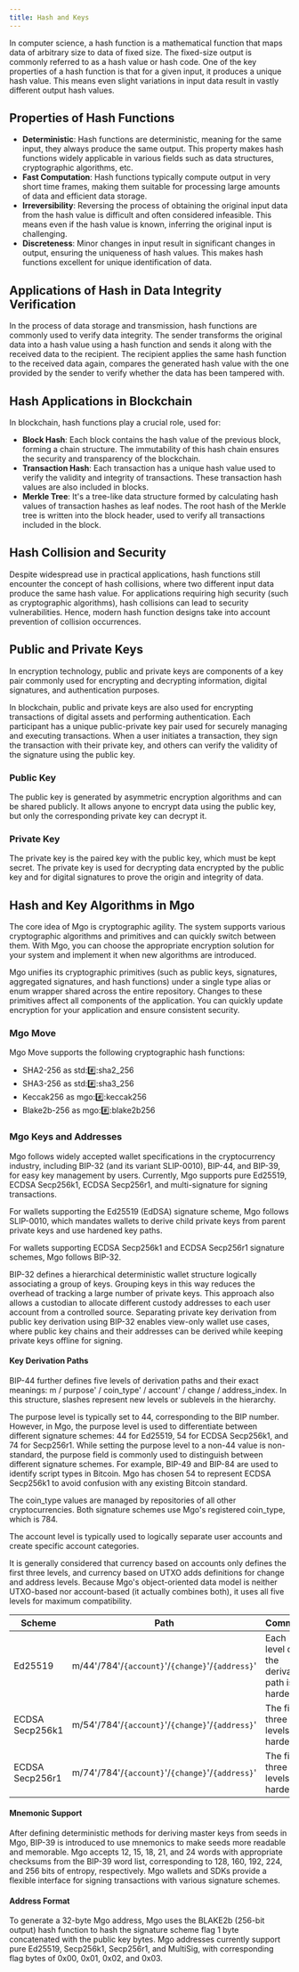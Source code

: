 ```yaml
---
title: Hash and Keys
---
```


In computer science, a hash function is a mathematical function that maps data of arbitrary size to data of fixed size. The fixed-size output is commonly referred to as a hash value or hash code. One of the key properties of a hash function is that for a given input, it produces a unique hash value. This means even slight variations in input data result in vastly different output hash values.

## Properties of Hash Functions

- **Deterministic**: Hash functions are deterministic, meaning for the same input, they always produce the same output. This property makes hash functions widely applicable in various fields such as data structures, cryptographic algorithms, etc.
- **Fast Computation**: Hash functions typically compute output in very short time frames, making them suitable for processing large amounts of data and efficient data storage.
- **Irreversibility**: Reversing the process of obtaining the original input data from the hash value is difficult and often considered infeasible. This means even if the hash value is known, inferring the original input is challenging.
- **Discreteness**: Minor changes in input result in significant changes in output, ensuring the uniqueness of hash values. This makes hash functions excellent for unique identification of data.

## Applications of Hash in Data Integrity Verification

In the process of data storage and transmission, hash functions are commonly used to verify data integrity. The sender transforms the original data into a hash value using a hash function and sends it along with the received data to the recipient. The recipient applies the same hash function to the received data again, compares the generated hash value with the one provided by the sender to verify whether the data has been tampered with.

## Hash Applications in Blockchain

In blockchain, hash functions play a crucial role, used for:

- **Block Hash**: Each block contains the hash value of the previous block, forming a chain structure. The immutability of this hash chain ensures the security and transparency of the blockchain.
- **Transaction Hash**: Each transaction has a unique hash value used to verify the validity and integrity of transactions. These transaction hash values are also included in blocks.
- **Merkle Tree**: It's a tree-like data structure formed by calculating hash values of transaction hashes as leaf nodes. The root hash of the Merkle tree is written into the block header, used to verify all transactions included in the block.

## Hash Collision and Security

Despite widespread use in practical applications, hash functions still encounter the concept of hash collisions, where two different input data produce the same hash value. For applications requiring high security (such as cryptographic algorithms), hash collisions can lead to security vulnerabilities. Hence, modern hash function designs take into account prevention of collision occurrences.

## Public and Private Keys

In encryption technology, public and private keys are components of a key pair commonly used for encrypting and decrypting information, digital signatures, and authentication purposes.

In blockchain, public and private keys are also used for encrypting transactions of digital assets and performing authentication. Each participant has a unique public-private key pair used for securely managing and executing transactions. When a user initiates a transaction, they sign the transaction with their private key, and others can verify the validity of the signature using the public key.

### Public Key

The public key is generated by asymmetric encryption algorithms and can be shared publicly. It allows anyone to encrypt data using the public key, but only the corresponding private key can decrypt it.

### Private Key

The private key is the paired key with the public key, which must be kept secret. The private key is used for decrypting data encrypted by the public key and for digital signatures to prove the origin and integrity of data.

## Hash and Key Algorithms in Mgo

The core idea of Mgo is cryptographic agility. The system supports various cryptographic algorithms and primitives and can quickly switch between them. With Mgo, you can choose the appropriate encryption solution for your system and implement it when new algorithms are introduced.

Mgo unifies its cryptographic primitives (such as public keys, signatures, aggregated signatures, and hash functions) under a single type alias or enum wrapper shared across the entire repository. Changes to these primitives affect all components of the application. You can quickly update encryption for your application and ensure consistent security.

### Mgo Move

Mgo Move supports the following cryptographic hash functions:

- SHA2-256 as std::hash::sha2_256
- SHA3-256 as std::hash::sha3_256
- Keccak256 as mgo::hash::keccak256
- Blake2b-256 as mgo::hash::blake2b256

### Mgo Keys and Addresses

Mgo follows widely accepted wallet specifications in the cryptocurrency industry, including BIP-32 (and its variant SLIP-0010), BIP-44, and BIP-39, for easy key management by users. Currently, Mgo supports pure Ed25519, ECDSA Secp256k1, ECDSA Secp256r1, and multi-signature for signing transactions.

For wallets supporting the Ed25519 (EdDSA) signature scheme, Mgo follows SLIP-0010, which mandates wallets to derive child private keys from parent private keys and use hardened key paths.

For wallets supporting ECDSA Secp256k1 and ECDSA Secp256r1 signature schemes, Mgo follows BIP-32.

BIP-32 defines a hierarchical deterministic wallet structure logically associating a group of keys. Grouping keys in this way reduces the overhead of tracking a large number of private keys. This approach also allows a custodian to allocate different custody addresses to each user account from a controlled source. Separating private key derivation from public key derivation using BIP-32 enables view-only wallet use cases, where public key chains and their addresses can be derived while keeping private keys offline for signing.

#### Key Derivation Paths

BIP-44 further defines five levels of derivation paths and their exact meanings: m / purpose' / coin_type' / account' / change / address_index. In this structure, slashes represent new levels or sublevels in the hierarchy.

The purpose level is typically set to 44, corresponding to the BIP number. However, in Mgo, the purpose level is used to differentiate between different signature schemes: 44 for Ed25519, 54 for ECDSA Secp256k1, and 74 for Secp256r1. While setting the purpose level to a non-44 value is non-standard, the purpose field is commonly used to distinguish between different signature schemes. For example, BIP-49 and BIP-84 are used to identify script types in Bitcoin. Mgo has chosen 54 to represent ECDSA Secp256k1 to avoid confusion with any existing Bitcoin standard.

The coin_type values are managed by repositories of all other cryptocurrencies. Both signature schemes use Mgo's registered coin_type, which is 784.

The account level is typically used to logically separate user accounts and create specific account categories.

It is generally considered that currency based on accounts only defines the first three levels, and currency based on UTXO adds definitions for change and address levels. Because Mgo's object-oriented data model is neither UTXO-based nor account-based (it actually combines both), it uses all five levels for maximum compatibility.

| Scheme          | Path                                             | Comment                                       |
|-----------------|--------------------------------------------------|-----------------------------------------------|
| Ed25519         | m/44'/784'/`{account}`'/`{change}`'/`{address}`' | Each level of the derivation path is hardened |
| ECDSA Secp256k1 | m/54'/784'/`{account}`'/`{change}`'/`{address}`' | The first three levels are hardened           |
| ECDSA Secp256r1 | m/74'/784'/`{account}`'/`{change}`'/`{address}`' | The first three levels are hardened           |

#### Mnemonic Support

After defining deterministic methods for deriving master keys from seeds in Mgo, BIP-39 is introduced to use mnemonics to make seeds more readable and memorable. Mgo accepts 12, 15, 18, 21, and 24 words with appropriate checksums from the BIP-39 word list, corresponding to 128, 160, 192, 224, and 256 bits of entropy, respectively. Mgo wallets and SDKs provide a flexible interface for signing transactions with various signature schemes.

#### Address Format

To generate a 32-byte Mgo address, Mgo uses the BLAKE2b (256-bit output) hash function to hash the signature scheme flag 1 byte concatenated with the public key bytes. Mgo addresses currently support pure Ed25519, Secp256k1, Secp256r1, and MultiSig, with corresponding flag bytes of 0x00, 0x01, 0x02, and 0x03.
